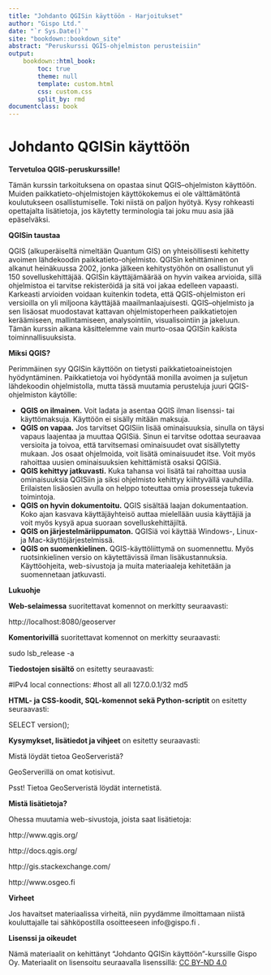 ```yaml
---
title: "Johdanto QGISin käyttöön - Harjoitukset"
author: "Gispo Ltd."   
date: "`r Sys.Date()`"
site: "bookdown::bookdown_site"
abstract: "Peruskurssi QGIS-ohjelmiston perusteisiin"
output:
    bookdown::html_book:
        toc: true
        theme: null
        template: custom.html
        css: custom.css
        split_by: rmd       
documentclass: book
---
```






<!-- Harjoitukset -->
# Johdanto QGISin käyttöön

**Tervetuloa QGIS-peruskurssille!**

Tämän kurssin tarkoituksena on opastaa sinut QGIS–ohjelmiston käyttöön. Muiden paikkatieto-ohjelmistojen käyttökokemus ei ole välttämätöntä koulutukseen osallistumisel­le. Toki niistä on paljon hyötyä. Kysy rohkeasti opettajalta lisätietoja, jos käytetty terminologia tai joku muu asia jää epäselväksi.

**QGISin taustaa**

QGIS (alkuperäiseltä nimeltään Quantum GIS) on yhteisöllisesti kehitetty avoimen lähdekoodin paikkatieto-ohjelmisto. QGISin kehittäminen on alkanut heinäkuussa 2002, jonka jälkeen kehitystyöhön on osallistunut yli 150 sovelluskehittäjää. QGISin käyttäjämäärää on hyvin vaikea arvioida, sillä ohjelmistoa ei tarvitse rekisteröidä ja sitä voi jakaa edelleen vapaasti. Karkeasti arvioiden voidaan kuitenkin todeta, että QGIS-ohjelmiston eri versioilla on yli miljoona käyttäjää maailmanlaajuisesti.
QGIS–ohjelmisto ja sen lisäosat muodostavat kattavan ohjelmistoperheen paikkatietojen keräämiseen, mallintamiseen, analysointiin, visualisointiin ja jakeluun. Tämän kurssin aikana käsittelemme vain murto-osaa QGISin kaikista toiminnallisuuksista.

**Miksi QGIS?**

Perimmäinen syy QGISin käyttöön on tietysti paikkatietoaineistojen hyödyntäminen. Paikkatietoja voi hyödyntää monilla avoimen ja suljetun lähdekoodin ohjelmistolla, mutta tässä muutamia perusteluja juuri QGIS-ohjelmiston käytölle:

* **QGIS on ilmainen.** Voit ladata ja asentaa QGIS ilman lisenssi- tai käyttömaksuja. Käyttöön ei sisälly mitään maksuja.
* **QGIS on vapaa.** Jos tarvitset QGISiin lisää ominaisuuksia, sinulla on täysi vapaus laajentaa ja muuttaa QGISiä. Sinun ei tarvitse odottaa seuraavaa versioita ja toivoa, että tarvitsemasi ominaisuudet ovat sisällytetty mukaan. Jos osaat ohjelmoida, voit lisätä ominaisuudet itse. Voit myös rahoittaa uusien ominaisuuksien kehittämistä osaksi QGISiä.
* **QGIS kehittyy jatkuvasti.** Kuka tahansa voi lisätä tai rahoittaa uusia ominaisuuksia QGISiin ja siksi ohjelmisto kehittyy kiihtyvällä vauhdilla. Erilaisten lisäosien avulla on helppo toteuttaa omia prosesseja tukevia toimintoja.
* **QGIS on hyvin dokumentoitu.** QGIS sisältää laajan dokumentaation. Koko ajan kasvava käyttäjäyhteisö auttaa mielellään uusia käyttäjiä ja voit myös kysyä apua suoraan sovelluskehittäjiltä.
* **QGIS on järjestelmäriippumaton.** QGISiä voi käyttää Windows-, Linux- ja Mac-käyttöjärjestelmissä.
* **QGIS on suomenkielinen.** QGIS-käyttöliittymä on suomennettu. Myös ruotsinkielinen versio on käytettävissä ilman lisäkustannuksia. Käyttöohjeita, web-sivustoja ja muita materiaaleja kehitetään ja suomennetaan jatkuvasti.

**Lukuohje**

**Web-selaimessa** suoritettavat komennot on merkitty seuraavasti:

:::{.note-box}
http://localhost:8080/geoserver
:::

**Komentorivillä** suoritettavat komennot on merkitty seuraavasti:

:::{.commandline-box}
sudo lsb_release -a
:::

**Tiedostojen sisältö** on esitetty seuraavasti:

:::{.file-content-box}
#IPv4 local connections:
#host all all 127.0.0.1/32 md5
:::

**HTML- ja CSS-koodit, SQL-komennot sekä Python-scriptit** on esitetty seuraavasti:

:::{.code-box}
SELECT version();
:::

**Kysymykset, lisätiedot ja vihjeet**  on esitetty seuraavasti:

:::{.hint-box}
Mistä löydät tietoa GeoServeristä? 

GeoServerillä on omat kotisivut.

Psst! Tietoa GeoServeristä löydät internetistä.
:::


**Mistä lisätietoja?**


Ohessa muutamia web-sivustoja, joista saat lisätietoja:

:::{.note-box} 
http://www.qgis.org/ 
:::
:::{.note-box}
http://docs.qgis.org/ 
:::
:::{.note-box}
http://gis.stackexchange.com/            
:::
:::{.note-box}
http://www.osgeo.fi
:::


**Virheet**

Jos havaitset materiaalissa virheitä, niin pyydämme ilmoittamaan niistä kouluttajalle tai sähköpostilla osoitteeseen info@gispo.fi .

**Lisenssi ja oikeudet**

Nämä materiaalit on kehittänyt "Johdanto QGISin käyttöön"-kurssille Gispo Oy. Materiaalit on lisensoitu
seuraavalla lisenssillä: [CC BY-ND 4.0](https://creativecommons.org/licenses/by-nd/4.0/) 

<!--
License and permissions
These materials are developed for the Introduction to QGIS course by Gispo Ltd.
The materials are licensed under [CC BY-ND 4.0](https://creativecommons.org/licenses/by-nd/4.0/) license.
-->
